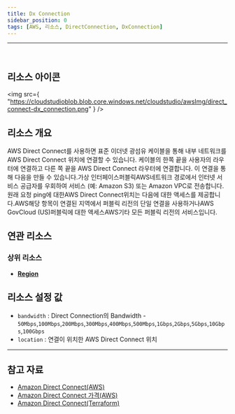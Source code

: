 ```yaml
---
title: Dx Connection
sidebar_position: 0
tags: [AWS, 리소스, DirectConnection, DxConnection]
---
```


<hr />
<br />

## 리소스 아이콘

<img
    src={
        "https://cloudstudioblob.blob.core.windows.net/cloudstudio/awsImg/direct_connect-dx_connection.png"
    }
/>

## 리소스 개요

AWS Direct Connect를 사용하면 표준 이더넷 광섬유 케이블을 통해 내부 네트워크를 AWS Direct Connect 위치에 연결할 수 있습니다. 케이블의 한쪽 끝을 사용자의 라우터에 연결하고 다른 쪽 끝을 AWS Direct Connect 라우터에 연결합니다. 이 연결을 통해 다음을 만들 수 있습니다.가상 인터페이스퍼블릭AWS네트워크 경로에서 인터넷 서비스 공급자를 우회하여 서비스 (예: Amazon S3) 또는 Amazon VPC로 전송합니다. 원래 요청 ping에 대한AWS Direct Connect위치는 다음에 대한 액세스를 제공합니다.AWS해당 항목이 연결된 지역에서 퍼블릭 리전의 단일 연결을 사용하거나AWS GovCloud (US)퍼블릭에 대한 액세스AWS기타 모든 퍼블릭 리전의 서비스입니다.

## 연관 리소스

### 상위 리소스

-   [**Region**](https://docs.cstudio.app/docs/resource/aws/Base/Region)

## 리소스 설정 값

-   `bandwidth` : Direct Connection의 Bandwidth - `50Mbps`,`100Mbps`,`200Mbps`,`300Mbps`,`400Mbps`,`500Mbps`,`1Gbps`,`2Gbps`,`5Gbps`,`10Gbps`,`100Gbps`
-   `location` : 연결이 위치한 AWS Direct Connect 위치

---

## 참고 자료

-   [Amazon Direct Connect(AWS)](https://docs.aws.amazon.com/ko_kr/directconnect/latest/UserGuide/Welcome.html)
-   [Amazon Direct Connect 가격(AWS)](https://aws.amazon.com/ko/directconnect/pricing/?nc2=type_a)
-   [Amazon Direct Connect(Terraform)](https://registry.terraform.io/providers/hashicorp/aws/latest/docs/resources/dx_connection)
